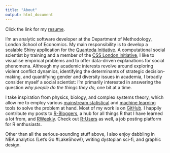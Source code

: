 ```yaml
---
title: "About"
output: html_document
---
```


Click the link for my [resume](/img/Ciflikli_CV_310818.pdf).

I'm an analytic software developer at the Department of Methodology, London School of Economics. My main responsibility is to develop a scalable Shiny application for the [Quanteda Initiative](https://quanteda.org). A computational social scientist by training and a member of the [CSS London initiative](http://www.csslondoninitiative.co.uk/people/), I like to visualise empirical problems and to offer data-driven explanations for social phenomena. Although my academic interests revolve around exploring violent conflict dynamics, identifying the determinants of strategic decision-making, and quantifying gender and diversity issues in academia, I broadly consider myself a social scientist: I'm primarily interested in answering the question _why people do the things they do,_ one bit at a time.

I take inspiration from physics, biology, and complex systems theory, which allow me to employ various [mainstream statistical](http://blogs.lse.ac.uk/impactofsocialsciences/2014/09/23/data-science-statistics-communication/) and [machine learning](https://xkcd.com/1838/) tools to solve the problem at hand. Most of my work is on [GitHub](https://github.com/ciflikli). I happily contribute my posts to [R-Bloggers](https://www.r-bloggers.com/), a hub for all things R that I have learned a lot from, and [RWeekly](https://rweekly.org/). Check out [R-Users](https://www.r-users.com/) as well, a job posting platform for R enthusiasts.

Other than all the serious-sounding stuff above, I also enjoy dabbling in NBA analytics (Let's Go #LakeShow!), writing dystopian sci-fi, and graphic design.